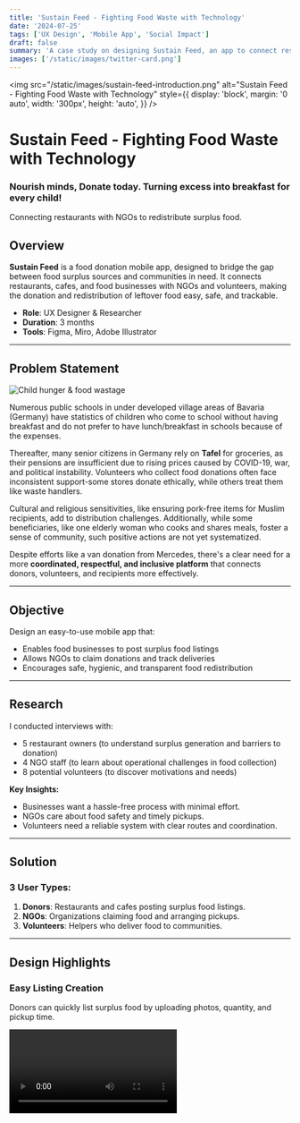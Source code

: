 ```yaml
---
title: 'Sustain Feed - Fighting Food Waste with Technology'
date: '2024-07-25'
tags: ['UX Design', 'Mobile App', 'Social Impact']
draft: false
summary: 'A case study on designing Sustain Feed, an app to connect restaurants with NGOs to redistribute surplus food.'
images: ['/static/images/twitter-card.png']
---
```



<img
  src="/static/images/sustain-feed-introduction.png"
  alt="Sustain Feed - Fighting Food Waste with Technology"
  style={{
    display: 'block',
    margin: '0 auto',
    width: '300px',
    height: 'auto',
  }}
/>
<div style={{ textAlign: 'center', marginBottom: '2rem' }}>
  <h1>Sustain Feed - Fighting Food Waste with Technology</h1>
  <h3 style={{ marginTop: '0.5rem' }}>
    Nourish minds, Donate today. Turning excess into breakfast for every child!
  </h3>
  <p style={{ fontStyle: 'italic', color: '#555' }}>
    Connecting restaurants with NGOs to redistribute surplus food.
  </p>
</div>

## Overview

**Sustain Feed** is a food donation mobile app, designed to bridge the gap between food surplus sources and communities in need. It connects restaurants, cafes, and food businesses with NGOs and volunteers, making the donation and redistribution of leftover food easy, safe, and trackable.

- **Role**: UX Designer & Researcher
- **Duration**: 3 months
- **Tools**: Figma, Miro, Adobe Illustrator

---

## Problem Statement

![Child hunger & food wastage](/static/images/sustain-feed-story.png)

Numerous public schools in under developed village areas of Bavaria (Germany) have statistics of children who come to school without having breakfast and do not prefer to have lunch/breakfast in schools because of the expenses.

Thereafter, many senior citizens in Germany rely on **Tafel** for groceries, as their pensions are insufficient due to rising prices caused by COVID-19, war, and political instability. Volunteers who collect food donations often face inconsistent support-some stores donate ethically, while others treat them like waste handlers.

Cultural and religious sensitivities, like ensuring pork-free items for Muslim recipients, add to distribution challenges. Additionally, while some beneficiaries, like one elderly woman who cooks and shares meals, foster a sense of community, such positive actions are not yet systematized.

Despite efforts like a van donation from Mercedes, there's a clear need for a more **coordinated, respectful, and inclusive platform** that connects donors, volunteers, and recipients more effectively.

---

## Objective

Design an easy-to-use mobile app that:

- Enables food businesses to post surplus food listings
- Allows NGOs to claim donations and track deliveries
- Encourages safe, hygienic, and transparent food redistribution

---

## Research

I conducted interviews with:

- 5 restaurant owners (to understand surplus generation and barriers to donation)
- 4 NGO staff (to learn about operational challenges in food collection)
- 8 potential volunteers (to discover motivations and needs)

**Key Insights:**

- Businesses want a hassle-free process with minimal effort.
- NGOs care about food safety and timely pickups.
- Volunteers need a reliable system with clear routes and coordination.

---

## Solution

### 3 User Types:

1. **Donors**: Restaurants and cafes posting surplus food listings.
2. **NGOs**: Organizations claiming food and arranging pickups.
3. **Volunteers**: Helpers who deliver food to communities.

---

## Design Highlights

### Easy Listing Creation

Donors can quickly list surplus food by uploading photos, quantity, and pickup time.

<Video media_path="/static/videos/sustain-feed-video.mp4" />

### 🔄 Claim & Track Donations

NGOs can browse listings, claim them, and track pickup status.

### 🚚 Volunteer Coordination

Volunteers get notified about routes and timing, with in-app maps.

---

## Impact

- Streamlined the donation process from 1 hour (calls, manual coordination) to under 5 minutes.
- Reduced food wastage and improved delivery efficiency.
- Encouraged community participation through a gamified volunteer system.

---

## Learnings

- Designing for multiple user groups requires balancing conflicting needs.
- Simplicity and speed are key when dealing with perishable food.
- Gamification can boost engagement in social impact apps.

---

## Next Steps

- Integrate food safety checklists.
- Expand to include grocery stores and event caterers.
- Add analytics for NGOs to report impact.

---

[View Figma Prototype](https://www.figma.com/)

---
